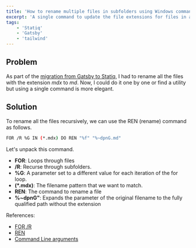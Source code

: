 ```yaml
---
title: 'How to rename multiple files in subfolders using Windows command prompt'
excerpt: 'A single command to update the file extensions for files in all the subfolders using a single command in Windows command prompt'
tags:
    - 'Statiq'
    - 'Gatsby'
    - 'tailwind'
---
```


## Problem

As part of the [migration from Gatsby to Statiq](./migrating-gatsby-statiq), I had to rename all the files with the extension _mdx_ to _md_. Now, I could do it one by one or find a utility but using a single command is more elegant.

## Solution

To rename all the files recursively, we can use the REN (rename) command as follows.

```bash
FOR /R %G IN (*.mdx) DO REN "%f" "%~dpnG.md"
```

Let's unpack this command.

-   **FOR**: Loops through files
-   **/R**: Recurse through subfolders.
-   **%G**: A parameter set to a different value for each iteration of the for loop.
-   **(\*.mdx)**: The filename pattern that we want to match.
-   **REN**: The command to rename a file
-   **%~dpnG"**: Expands the parameter of the original filename to the fully qualified path without the extension

References:

-   [FOR /R](https://ss64.com/nt/for_r.html)
-   [REN](https://ss64.com/nt/ren.html)
-   [Command Line arguments](https://ss64.com/nt/syntax-args.html)
